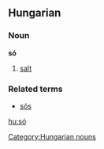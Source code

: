 ==Hungarian==
===Noun===
'''só'''

# [[salt]]

===Related terms===
*[[sós]]

[[hu:só]]
[[Category:Hungarian nouns]]